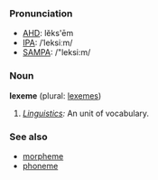 ===Pronunciation===
*[[w:AHD|AHD]]: lĕks'ēm
*[[w:IPA|IPA]]: /ˈleksiːm/
*[[w:SAMPA|SAMPA]]: /"leksi:m/

===Noun===
'''lexeme''' (plural: [[lexemes]])

#''[[Linguistics]]:'' An unit of vocabulary.

===See also===
*[[morpheme]]
*[[phoneme]]